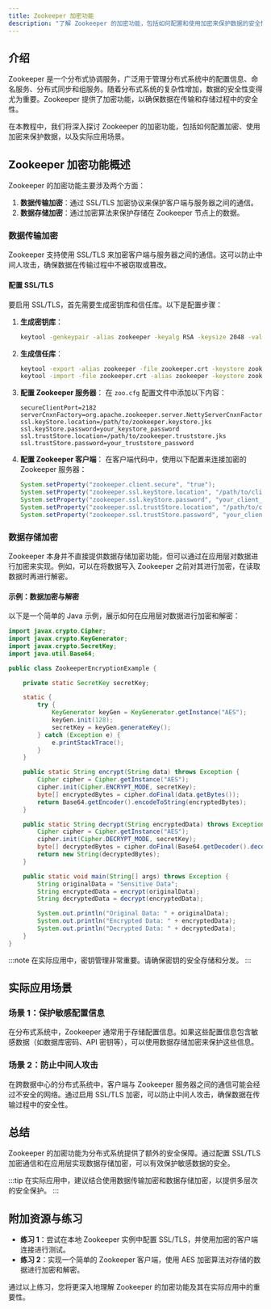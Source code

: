 ```yaml
---
title: Zookeeper 加密功能
description: "了解 Zookeeper 的加密功能，包括如何配置和使用加密来保护数据的安全性。"
---
```


## 介绍

Zookeeper 是一个分布式协调服务，广泛用于管理分布式系统中的配置信息、命名服务、分布式同步和组服务。随着分布式系统的复杂性增加，数据的安全性变得尤为重要。Zookeeper 提供了加密功能，以确保数据在传输和存储过程中的安全性。

在本教程中，我们将深入探讨 Zookeeper 的加密功能，包括如何配置加密、使用加密来保护数据，以及实际应用场景。

## Zookeeper 加密功能概述

Zookeeper 的加密功能主要涉及两个方面：

1. **数据传输加密**：通过 SSL/TLS 加密协议来保护客户端与服务器之间的通信。
2. **数据存储加密**：通过加密算法来保护存储在 Zookeeper 节点上的数据。

### 数据传输加密

Zookeeper 支持使用 SSL/TLS 来加密客户端与服务器之间的通信。这可以防止中间人攻击，确保数据在传输过程中不被窃取或篡改。

#### 配置 SSL/TLS

要启用 SSL/TLS，首先需要生成密钥库和信任库。以下是配置步骤：

1. **生成密钥库**：
   ```bash
   keytool -genkeypair -alias zookeeper -keyalg RSA -keysize 2048 -validity 365 -keystore zookeeper.keystore.jks
   ```

2. **生成信任库**：
   ```bash
   keytool -export -alias zookeeper -file zookeeper.crt -keystore zookeeper.keystore.jks
   keytool -import -file zookeeper.crt -alias zookeeper -keystore zookeeper.truststore.jks
   ```

3. **配置 Zookeeper 服务器**：
   在 `zoo.cfg` 配置文件中添加以下内容：
   ```properties
   secureClientPort=2182
   serverCnxnFactory=org.apache.zookeeper.server.NettyServerCnxnFactory
   ssl.keyStore.location=/path/to/zookeeper.keystore.jks
   ssl.keyStore.password=your_keystore_password
   ssl.trustStore.location=/path/to/zookeeper.truststore.jks
   ssl.trustStore.password=your_truststore_password
   ```

4. **配置 Zookeeper 客户端**：
   在客户端代码中，使用以下配置来连接加密的 Zookeeper 服务器：
   ```java
   System.setProperty("zookeeper.client.secure", "true");
   System.setProperty("zookeeper.ssl.keyStore.location", "/path/to/client.keystore.jks");
   System.setProperty("zookeeper.ssl.keyStore.password", "your_client_keystore_password");
   System.setProperty("zookeeper.ssl.trustStore.location", "/path/to/client.truststore.jks");
   System.setProperty("zookeeper.ssl.trustStore.password", "your_client_truststore_password");
   ```

### 数据存储加密

Zookeeper 本身并不直接提供数据存储加密功能，但可以通过在应用层对数据进行加密来实现。例如，可以在将数据写入 Zookeeper 之前对其进行加密，在读取数据时再进行解密。

#### 示例：数据加密与解密

以下是一个简单的 Java 示例，展示如何在应用层对数据进行加密和解密：

```java
import javax.crypto.Cipher;
import javax.crypto.KeyGenerator;
import javax.crypto.SecretKey;
import java.util.Base64;

public class ZookeeperEncryptionExample {

    private static SecretKey secretKey;

    static {
        try {
            KeyGenerator keyGen = KeyGenerator.getInstance("AES");
            keyGen.init(128);
            secretKey = keyGen.generateKey();
        } catch (Exception e) {
            e.printStackTrace();
        }
    }

    public static String encrypt(String data) throws Exception {
        Cipher cipher = Cipher.getInstance("AES");
        cipher.init(Cipher.ENCRYPT_MODE, secretKey);
        byte[] encryptedBytes = cipher.doFinal(data.getBytes());
        return Base64.getEncoder().encodeToString(encryptedBytes);
    }

    public static String decrypt(String encryptedData) throws Exception {
        Cipher cipher = Cipher.getInstance("AES");
        cipher.init(Cipher.DECRYPT_MODE, secretKey);
        byte[] decryptedBytes = cipher.doFinal(Base64.getDecoder().decode(encryptedData));
        return new String(decryptedBytes);
    }

    public static void main(String[] args) throws Exception {
        String originalData = "Sensitive Data";
        String encryptedData = encrypt(originalData);
        String decryptedData = decrypt(encryptedData);

        System.out.println("Original Data: " + originalData);
        System.out.println("Encrypted Data: " + encryptedData);
        System.out.println("Decrypted Data: " + decryptedData);
    }
}
```

:::note
在实际应用中，密钥管理非常重要。请确保密钥的安全存储和分发。
:::

## 实际应用场景

### 场景 1：保护敏感配置信息

在分布式系统中，Zookeeper 通常用于存储配置信息。如果这些配置信息包含敏感数据（如数据库密码、API 密钥等），可以使用数据存储加密来保护这些信息。

### 场景 2：防止中间人攻击

在跨数据中心的分布式系统中，客户端与 Zookeeper 服务器之间的通信可能会经过不安全的网络。通过启用 SSL/TLS 加密，可以防止中间人攻击，确保数据在传输过程中的安全性。

## 总结

Zookeeper 的加密功能为分布式系统提供了额外的安全保障。通过配置 SSL/TLS 加密通信和在应用层实现数据存储加密，可以有效保护敏感数据的安全。

:::tip
在实际应用中，建议结合使用数据传输加密和数据存储加密，以提供多层次的安全保护。
:::

## 附加资源与练习

- **练习 1**：尝试在本地 Zookeeper 实例中配置 SSL/TLS，并使用加密的客户端连接进行测试。
- **练习 2**：实现一个简单的 Zookeeper 客户端，使用 AES 加密算法对存储的数据进行加密和解密。

通过以上练习，您将更深入地理解 Zookeeper 的加密功能及其在实际应用中的重要性。